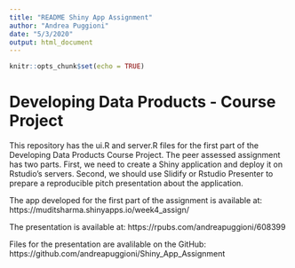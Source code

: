 ```yaml
---
title: "README Shiny App Assignment"
author: "Andrea Puggioni"
date: "5/3/2020"
output: html_document
---
```


```r
knitr::opts_chunk$set(echo = TRUE)
```

# Developing Data Products - Course Project

This repository has the ui.R and server.R files for the first part of the Developing Data Products Course Project. The peer assessed assignment has two parts. First, we need to create a Shiny application and deploy it on Rstudio's servers. Second, we should use Slidify or Rstudio Presenter to prepare a reproducible pitch presentation about the application.

The app developed for the first part of the assignment is available at: https://muditsharma.shinyapps.io/week4_assign/

The presentation is available at: https://rpubs.com/andreapuggioni/608399

Files for the presentation are avalilable on the GitHub: https://github.com/andreapuggioni/Shiny_App_Assignment